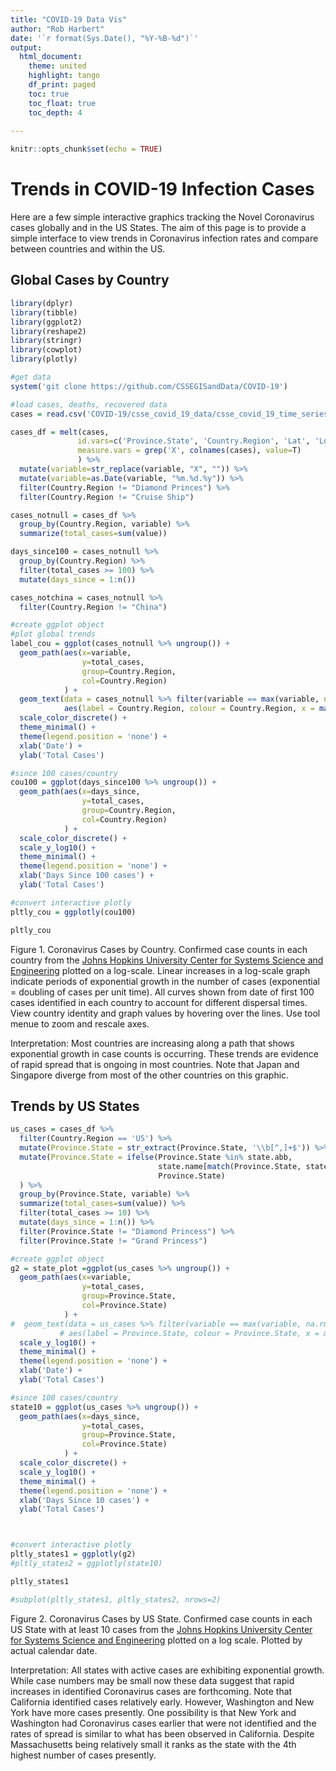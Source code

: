 ```yaml
---
title: "COVID-19 Data Vis"
author: "Rob Harbert"
date: '`r format(Sys.Date(), "%Y-%B-%d")`'
output: 
  html_document:
    theme: united
    highlight: tango
    df_print: paged
    toc: true
    toc_float: true
    toc_depth: 4
  
---
```


```r
knitr::opts_chunk$set(echo = TRUE)
```


# Trends in COVID-19 Infection Cases {.tabset .tabset-fade .tabset-pills}

Here are a few simple interactive graphics tracking the Novel Coronavirus cases globally and in the US States. The aim of this page is to provide a simple interface to view trends in Coronavirus infection rates and compare between countries and within the US.

## Global Cases by Country

```R
library(dplyr)
library(tibble)
library(ggplot2)
library(reshape2)
library(stringr)
library(cowplot)
library(plotly)

#get data
system('git clone https://github.com/CSSEGISandData/COVID-19')

#load cases, deaths, recovered data
cases = read.csv('COVID-19/csse_covid_19_data/csse_covid_19_time_series/time_series_19-covid-Confirmed.csv')

cases_df = melt(cases, 
               id.vars=c('Province.State', 'Country.Region', 'Lat', 'Long'), 
               measure.vars = grep('X', colnames(cases), value=T)
               ) %>% 
  mutate(variable=str_replace(variable, "X", "")) %>%
  mutate(variable=as.Date(variable, "%m.%d.%y")) %>%
  filter(Country.Region != "Diamond Princes") %>%
  filter(Country.Region != "Cruise Ship")

cases_notnull = cases_df %>% 
  group_by(Country.Region, variable) %>%
  summarize(total_cases=sum(value)) 

days_since100 = cases_notnull %>%
  group_by(Country.Region) %>%
  filter(total_cases >= 100) %>%
  mutate(days_since = 1:n())

cases_notchina = cases_notnull %>%
  filter(Country.Region != "China")

#create ggplot object
#plot global trends
label_cou = ggplot(cases_notnull %>% ungroup()) +
  geom_path(aes(x=variable, 
                y=total_cases, 
                group=Country.Region, 
                col=Country.Region)
            ) +
  geom_text(data = cases_notnull %>% filter(variable == max(variable, na.rm=T)-1), 
            aes(label = Country.Region, colour = Country.Region, x = max(variable, na.rm=T), y = total_cases), hjust = "inward") +
  scale_color_discrete() + 
  theme_minimal() +
  theme(legend.position = 'none') +  
  xlab('Date') +
  ylab('Total Cases')

#since 100 cases/country
cou100 = ggplot(days_since100 %>% ungroup()) +
  geom_path(aes(x=days_since, 
                y=total_cases, 
                group=Country.Region, 
                col=Country.Region)
            ) +
  scale_color_discrete() + 
  scale_y_log10() +
  theme_minimal() +
  theme(legend.position = 'none') +  
  xlab('Days Since 100 cases') +
  ylab('Total Cases')

#convert interactive plotly
pltly_cou = ggplotly(cou100)

pltly_cou
```

Figure 1. Coronavirus Cases by Country. Confirmed case counts in each country from the [Johns Hopkins University Center for Systems Science and Engineering](https://coronavirus.jhu.edu/map.html) plotted on a log-scale. Linear increases in a log-scale graph indicate periods of exponential growth in the number of cases (exponential = doubling of cases per unit time). All curves shown from date of first 100 cases identified in each country to account for different dispersal times. View country identity and graph values by hovering over the lines. Use tool menue to zoom and rescale axes.

Interpretation: Most countries are increasing along a path that shows exponential growth in case counts is occurring. These trends are evidence of rapid spread that is ongoing in most countries. Note that Japan and Singapore diverge from most of the other countries on this graphic.

## Trends by US States

```R

us_cases = cases_df %>% 
  filter(Country.Region == 'US') %>%
  mutate(Province.State = str_extract(Province.State, '\\b[^,]+$')) %>%
  mutate(Province.State = ifelse(Province.State %in% state.abb,
                                 state.name[match(Province.State, state.abb)],
                                 Province.State)
  ) %>%
  group_by(Province.State, variable) %>%
  summarize(total_cases=sum(value)) %>%
  filter(total_cases >= 10) %>%
  mutate(days_since = 1:n()) %>%
  filter(Province.State != "Diamond Princess") %>%
  filter(Province.State != "Grand Princess")

#create ggplot object
g2 = state_plot =ggplot(us_cases %>% ungroup()) +
  geom_path(aes(x=variable, 
                y=total_cases, 
                group=Province.State,
                col=Province.State)
            ) +
#  geom_text(data = us_cases %>% filter(variable == max(variable, na.rm=T)-1), 
           # aes(label = Province.State, colour = Province.State, x = max(variable, na.rm=T), y = total_cases), hjust = "inward") +
  scale_y_log10() +
  theme_minimal() +
  theme(legend.position = 'none') +  
  xlab('Date') +
  ylab('Total Cases')

#since 100 cases/country
state10 = ggplot(us_cases %>% ungroup()) +
  geom_path(aes(x=days_since, 
                y=total_cases, 
                group=Province.State, 
                col=Province.State)
            ) +
  scale_color_discrete() +
  scale_y_log10() +
  theme_minimal() +
  theme(legend.position = 'none') +  
  xlab('Days Since 10 cases') +
  ylab('Total Cases')



#convert interactive plotly
pltly_states1 = ggplotly(g2)
#pltly_states2 = ggplotly(state10)

pltly_states1

#subplot(pltly_states1, pltly_states2, nrows=2)

```
Figure 2. Coronavirus Cases by US State. Confirmed case counts in each US State with at least 10 cases from the [Johns Hopkins University Center for Systems Science and Engineering](https://coronavirus.jhu.edu/map.html) plotted on a log scale. Plotted by actual calendar date.

Interpretation: All states with active cases are exhibiting exponential growth. While case numbers may be small now these data suggest that rapid increases in identified Coronavirus cases are forthcoming. Note that California identified cases relatively early. However, Washington and New York have more cases presently. One possibility is that New York and Washington had Coronavirus cases earlier that were not identified and the rates of spread is similar to what has been observed in California. Despite Massachusetts being relatively small it ranks as the state with the 4th highest number of cases presently.



